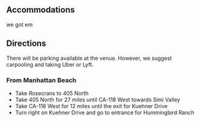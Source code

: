 ## Accommodations

we got em

## Directions

There will be parking available at the venue. However, we suggest carpooling and taking Uber or Lyft.

### **From Manhattan Beach**

- Take Rosecrans to 405 North
- Take 405 North for 27 miles until CA-118 West towards Simi Valley
- Take CA-118 West for 12 miles until the exit for Kuehner Drive
- Turn right on Kuehner Drive and go to entrance for Hummingbird Ranch
